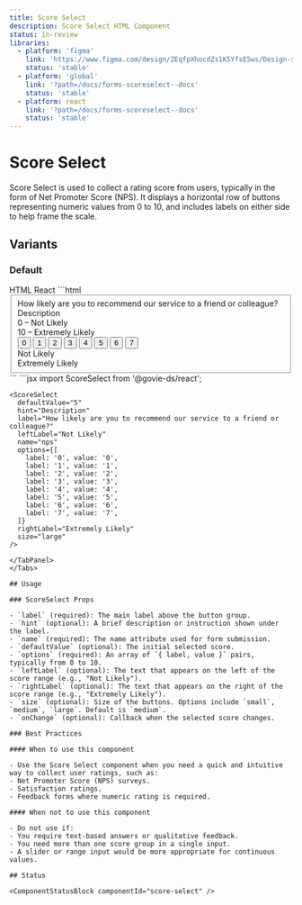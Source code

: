 ```yaml
---
title: Score Select
description: Score Select HTML Component
status: in-review
libraries:
  - platform: 'figma'
    link: 'https://www.figma.com/design/ZEqfpXhocdZs1K5YfsE5ws/Design-system?node-id=1315-1300'
    status: 'stable'
  - platform: 'global'
    link: '?path=/docs/forms-scoreselect--docs'
    status: 'stable'
  - platform: react
    link: '?path=/docs/forms-scoreselect--docs'
    status: 'stable'
---
```


# Score Select

Score Select is used to collect a rating score from users, typically in the form of Net Promoter Score (NPS). It displays a horizontal row of buttons representing numeric values from 0 to 10, and includes labels on either side to help frame the scale.

## Variants

### Default

<ComponentContainer>
  <ScoreSelect
    defaultValue="5"
    hint="Description"
    label="How likely are you to recommend our service to a friend or colleague?"
    leftLabel="Not Likely"
    name="nps"
    options={[
      { label: '0', value: '0' },
      { label: '1', value: '1' },
      { label: '2', value: '2' },
      { label: '3', value: '3' },
      { label: '4', value: '4' },
      { label: '5', value: '5' },
      { label: '6', value: '6' },
      { label: '7', value: '7' },
    ]}
    rightLabel="Extremely Likely"
    size="large"
  />
</ComponentContainer>

<Tabs id="scoreSelectTabs">
  <TabList>
    <TabItem value="html" checked>HTML</TabItem>
    <TabItem value="react">React</TabItem>
  </TabList>
  <TabPanel value="html">
    ```html
    <fieldset class="gi-w-full">
      <div class="gi-pb-3 gi-flex gi-flex-col">
        <label class="gi-text-md gi-label gi-font-bold">How likely are you to recommend our service to a friend or colleague?</label>
        <div class="gi-hint-text-md gi-hint-text gi-mb-1">Description</div>
      </div>
      <div class="gi-score-select-button-group">
        <div class="gi-score-select-labels-responsive">
          <div>0 – Not Likely</div>
          <div>10 – Extremely Likely</div>
        </div>
        <div class="gi-btn-group">
          <button class="gi-btn gi-btn-large gi-btn-secondary-dark" name="nps" id="score-select-0">0</button>
          <button class="gi-btn gi-btn-large gi-btn-secondary-dark" name="nps" id="score-select-1">1</button>
          <button class="gi-btn gi-btn-large gi-btn-secondary-dark" name="nps" id="score-select-2">2</button>
          <button class="gi-btn gi-btn-large gi-btn-secondary-dark" name="nps" id="score-select-3">3</button>
          <button class="gi-btn gi-btn-large gi-btn-secondary-dark" name="nps" id="score-select-4">4</button>
          <button class="gi-btn gi-btn-large gi-btn-primary-dark" name="nps" id="score-select-5">5</button>
          <button class="gi-btn gi-btn-large gi-btn-secondary-dark" name="nps" id="score-select-6">6</button>
          <button class="gi-btn gi-btn-large gi-btn-secondary-dark" name="nps" id="score-select-7">7</button>
        </div>
        <div class="gi-score-select-labels">
          <div>Not Likely</div>
          <div>Extremely Likely</div>
        </div>
      </div>
    </fieldset>
  ```
  </TabPanel>
  <TabPanel value="react">
    ```jsx
    import ScoreSelect from '@govie-ds/react';

    <ScoreSelect
      defaultValue="5"
      hint="Description"
      label="How likely are you to recommend our service to a friend or colleague?"
      leftLabel="Not Likely"
      name="nps"
      options={[
        label: '0', value: '0',
        label: '1', value: '1',
        label: '2', value: '2',
        label: '3', value: '3',
        label: '4', value: '4',
        label: '5', value: '5',
        label: '6', value: '6',
        label: '7', value: '7',
      ]}
      rightLabel="Extremely Likely"
      size="large"
    />

```
</TabPanel>
</Tabs>

## Usage

### ScoreSelect Props

- `label` (required): The main label above the button group.
- `hint` (optional): A brief description or instruction shown under the label.
- `name` (required): The name attribute used for form submission.
- `defaultValue` (optional): The initial selected score.
- `options` (required): An array of `{ label, value }` pairs, typically from 0 to 10.
- `leftLabel` (optional): The text that appears on the left of the score range (e.g., "Not Likely").
- `rightLabel` (optional): The text that appears on the right of the score range (e.g., "Extremely Likely").
- `size` (optional): Size of the buttons. Options include `small`, `medium`, `large`. Default is `medium`.
- `onChange` (optional): Callback when the selected score changes.

### Best Practices

#### When to use this component

- Use the Score Select component when you need a quick and intuitive way to collect user ratings, such as:
- Net Promoter Score (NPS) surveys.
- Satisfaction ratings.
- Feedback forms where numeric rating is required.

#### When not to use this component

- Do not use if:
- You require text-based answers or qualitative feedback.
- You need more than one score group in a single input.
- A slider or range input would be more appropriate for continuous values.

## Status

<ComponentStatusBlock componentId="score-select" />

